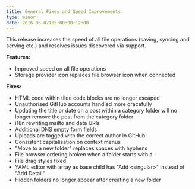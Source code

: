 ```yaml
---
title: General Fixes and Speed Improvements
type: minor
date: 2016-06-07T05:00:00+12:00
---
```



This release increases the speed of all file operations (saving, syncing and serving etc.) and resolves issues discovered via support.

**Features:**

* Improved speed on all file operations
* Storage provider icon replaces file browser icon when connected


**Fixes:**

* HTML code within tilde code blocks are no longer escaped
* Unauthorised GitHub accounts handled more gracefully
* Updating the title or date on a post within a category folder will no longer remove the post from the category folder
* i18n rewriting mailto and data URIs
* Additional DNS empty form fields
* Uploads are tagged with the correct author in GitHub
* Consistent capitalisation on context menus
* "Move to a new folder" replaces spaces with hyphens
* File browser ordering broken when a folder starts with a -
* File drag styles fixed
* YAML editor with array as base child has "Add &lt;singular&gt;" instead of "Add Detail"
* Hidden folders no longer appear after creating a new folder